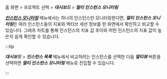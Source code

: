 홈 화면 > 프로젝트 선택 > ***대시보드*** > ***멀티 인스턴스 모니터링***

***[인스턴스 모니터링](instance-monitoring)*** 메뉴에서는 하나의 인스턴스만 모니터링한다면, ***멀티 인스턴스 모니터링***은 여러 인스턴스들의 지표와 액티브 세션 정보를 한 화면에서 확인하고 비교할 수 있습니다. 그래프 차트를 통해 인스턴스의 지표 값 추이와 어떤 인스턴스의 지표 값이 높은지 쉽게 확인할 수 있습니다.

:::tip

***대시보드*** > ***인스턴스 목록*** 메뉴에서 비교하려는 인스턴스를 선택한 다음 ***멀티뷰*** 버튼을 선택하면 ***멀티 인스턴스 모니터링*** 메뉴로 진입할 수 있습니다.

:::